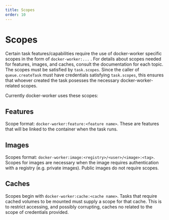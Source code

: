 ```yaml
---
title: Scopes
order: 10
---
```


# Scopes

Certain task features/capabilities require the use of docker-worker specific scopes in the form of `docker-worker:...` . For details about scopes needed for features, images, and caches, consult the documentation for each topic.
The scopes must be satisfied by `task.scopes`.
Since the caller of `queue.createTask` must have credentials satisfying `task.scopes`, this ensures that whoever created the task posesses the necessary docker-worker-related scopes.

Currently docker-worker uses these scopes:

## Features

Scope format: `docker-worker:feature:<feature name>`. These are features that will be linked to the container when the task runs.

## Images

Scopes format: `docker-worker:image:<registry>/<user>/<image>:<tag>`. Scopes for images are necessary when the image requires authentication with a registry (e.g. private images). Public images do not require scopes.

## Caches

Scopes begin with `docker-worker:cache:<cache name>`. Tasks that require cached volumes to be mounted must supply a scope for that cache. This is to restrict accessing, and possibly corrupting, caches no related to the scope of credentials provided.


